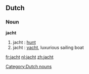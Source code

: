 ==Dutch==
===Noun===
'''jacht'''

# jacht {{m}}: [[hunt]]
# jacht {{n}}: [[yacht]], luxurious sailing boat

[[Category:Dutch nouns]]

[[fr:jacht]]
[[nl:jacht]]
[[zh:jacht]]